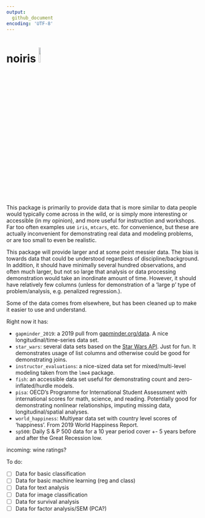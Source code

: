 ```yaml
---
output: 
  github_document
encoding: 'UTF-8'
---
```


# noiris <img src="data-raw/noiris.png" style="margin: 0 auto; width: 10%">

This package is primarily to provide data that is more similar to data people would typically come across in the wild, or is simply more interesting or accessible (in my opinion), and more useful for instruction and workshops.  Far too often examples use `iris`, `mtcars`, etc. for convenience, but these are actually inconvenient for demonstrating real data and modeling problems, or are too small to even be realistic.  

This package will provide larger and at some point messier data.  The bias is towards data that could be understood regardless of discipline/background. In addition, it should have minimally several hundred observations, and often much larger, but not so large that analysis or data processing demonstration would take an inordinate amount of time.  However, it should have relatively few columns (unless for demonstration of a 'large p' type of problem/analysis, e.g. penalized regression.).


Some of the data comes from elsewhere, but has been cleaned up to make it easier to use and understand.

Right now it has:

- `gapminder_2019`: a 2019 pull from [gapminder.org/data](http://www.gapminder.org/data/). A nice longitudinal/time-series data set.
- `star_wars`: several data sets based on the [Star Wars API](https://swapi.co/). Just for fun. It demonstrates usage of list columns and otherwise could be good for demonstrating joins.
- `instructor_evaluations`: a nice-sized data set for mixed/multi-level modeling taken from the `lme4` package.
- `fish`: an accessible data set useful for demonstrating count and zero-inflated/hurdle models.
- `pisa`: OECD's Programme for International Student Assessment with international scores for math, science, and reading.  Potentially  good for demonstrating nonlinear relationships, imputing missing data, longitudinal/spatial analyses. 
- `world_happiness`: Multiyear data set with country level scores of 'happiness'. From 2019 World Happiness Report.
- `sp500`: Daily S & P 500 data for a 10 year period cover +- 5 years before and after the Great Recession low.

incoming: wine ratings?

To do:

- [ ] Data for basic classification
- [ ] Data for basic machine learning (reg and class)
- [ ] Data for text analysis
- [ ] Data for image classification
- [ ] Data for survival analysis
- [ ] Data for factor analysis/SEM (PCA?)
